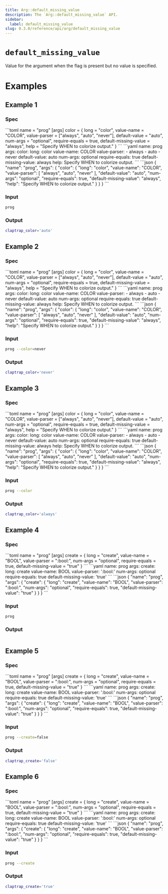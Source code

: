 ```yaml
---
title: Arg::default_missing_value
description: The `Arg::default_missing_value` API.
sidebar:
  label: default_missing_value
slug: 0.3.0/reference/api/arg/default_missing_value
---
```



# `default_missing_value` <LinkButton href="https://docs.rs/clap/latest/clap/struct.Arg.html#method.default_missing_value" icon="open-book" variant="minimal" />

<Badge text="since 0.1.0" size="small" />

Value for the argument when the flag is present but no value is specified.

# Examples

## Example 1

### Spec

<Tabs syncKey="format">
  <TabItem label="TOML">
    ```toml
    name = "prog"
    [args]
    color = { long = "color", value-name = "COLOR", value-parser = ["always", "auto", "never"], default-value = "auto", num-args = "optional", require-equals = true, default-missing-value = "always", help = "Specify WHEN to colorize output." }
    ```
  </TabItem>

  <TabItem label="YAML">
    ```yaml
    name: prog
    args:
      color:
        long: color
        value-name: COLOR
        value-parser:
        - always
        - auto
        - never
        default-value: auto
        num-args: optional
        require-equals: true
        default-missing-value: always
        help: Specify WHEN to colorize output.
    ```
  </TabItem>

  <TabItem label="JSON">
    ```json
    {
      "name": "prog",
      "args": {
        "color": {
          "long": "color",
          "value-name": "COLOR",
          "value-parser": [
            "always",
            "auto",
            "never"
          ],
          "default-value": "auto",
          "num-args": "optional",
          "require-equals": true,
          "default-missing-value": "always",
          "help": "Specify WHEN to colorize output."
        }
      }
    }
    ```
  </TabItem>
</Tabs>

### Input

```bash
prog
```

### Output

```bash
claptrap_color='auto'
```

## Example 2

### Spec

<Tabs syncKey="format">
  <TabItem label="TOML">
    ```toml
    name = "prog"
    [args]
    color = { long = "color", value-name = "COLOR", value-parser = ["always", "auto", "never"], default-value = "auto", num-args = "optional", require-equals = true, default-missing-value = "always", help = "Specify WHEN to colorize output." }
    ```
  </TabItem>

  <TabItem label="YAML">
    ```yaml
    name: prog
    args:
      color:
        long: color
        value-name: COLOR
        value-parser:
        - always
        - auto
        - never
        default-value: auto
        num-args: optional
        require-equals: true
        default-missing-value: always
        help: Specify WHEN to colorize output.
    ```
  </TabItem>

  <TabItem label="JSON">
    ```json
    {
      "name": "prog",
      "args": {
        "color": {
          "long": "color",
          "value-name": "COLOR",
          "value-parser": [
            "always",
            "auto",
            "never"
          ],
          "default-value": "auto",
          "num-args": "optional",
          "require-equals": true,
          "default-missing-value": "always",
          "help": "Specify WHEN to colorize output."
        }
      }
    }
    ```
  </TabItem>
</Tabs>

### Input

```bash
prog --color=never
```

### Output

```bash
claptrap_color='never'
```

## Example 3

### Spec

<Tabs syncKey="format">
  <TabItem label="TOML">
    ```toml
    name = "prog"
    [args]
    color = { long = "color", value-name = "COLOR", value-parser = ["always", "auto", "never"], default-value = "auto", num-args = "optional", require-equals = true, default-missing-value = "always", help = "Specify WHEN to colorize output." }
    ```
  </TabItem>

  <TabItem label="YAML">
    ```yaml
    name: prog
    args:
      color:
        long: color
        value-name: COLOR
        value-parser:
        - always
        - auto
        - never
        default-value: auto
        num-args: optional
        require-equals: true
        default-missing-value: always
        help: Specify WHEN to colorize output.
    ```
  </TabItem>

  <TabItem label="JSON">
    ```json
    {
      "name": "prog",
      "args": {
        "color": {
          "long": "color",
          "value-name": "COLOR",
          "value-parser": [
            "always",
            "auto",
            "never"
          ],
          "default-value": "auto",
          "num-args": "optional",
          "require-equals": true,
          "default-missing-value": "always",
          "help": "Specify WHEN to colorize output."
        }
      }
    }
    ```
  </TabItem>
</Tabs>

### Input

```bash
prog --color
```

### Output

```bash
claptrap_color='always'
```

## Example 4

### Spec

<Tabs syncKey="format">
  <TabItem label="TOML">
    ```toml
    name = "prog"
    [args]
    create = { long = "create", value-name = "BOOL", value-parser = ":bool:", num-args = "optional", require-equals = true, default-missing-value = "true" }
    ```
  </TabItem>

  <TabItem label="YAML">
    ```yaml
    name: prog
    args:
      create:
        long: create
        value-name: BOOL
        value-parser: ':bool:'
        num-args: optional
        require-equals: true
        default-missing-value: 'true'
    ```
  </TabItem>

  <TabItem label="JSON">
    ```json
    {
      "name": "prog",
      "args": {
        "create": {
          "long": "create",
          "value-name": "BOOL",
          "value-parser": ":bool:",
          "num-args": "optional",
          "require-equals": true,
          "default-missing-value": "true"
        }
      }
    }
    ```
  </TabItem>
</Tabs>

### Input

```bash
prog
```

### Output

```bash
```

## Example 5

### Spec

<Tabs syncKey="format">
  <TabItem label="TOML">
    ```toml
    name = "prog"
    [args]
    create = { long = "create", value-name = "BOOL", value-parser = ":bool:", num-args = "optional", require-equals = true, default-missing-value = "true" }
    ```
  </TabItem>

  <TabItem label="YAML">
    ```yaml
    name: prog
    args:
      create:
        long: create
        value-name: BOOL
        value-parser: ':bool:'
        num-args: optional
        require-equals: true
        default-missing-value: 'true'
    ```
  </TabItem>

  <TabItem label="JSON">
    ```json
    {
      "name": "prog",
      "args": {
        "create": {
          "long": "create",
          "value-name": "BOOL",
          "value-parser": ":bool:",
          "num-args": "optional",
          "require-equals": true,
          "default-missing-value": "true"
        }
      }
    }
    ```
  </TabItem>
</Tabs>

### Input

```bash
prog --create=false
```

### Output

```bash
claptrap_create='false'
```

## Example 6

### Spec

<Tabs syncKey="format">
  <TabItem label="TOML">
    ```toml
    name = "prog"
    [args]
    create = { long = "create", value-name = "BOOL", value-parser = ":bool:", num-args = "optional", require-equals = true, default-missing-value = "true" }
    ```
  </TabItem>

  <TabItem label="YAML">
    ```yaml
    name: prog
    args:
      create:
        long: create
        value-name: BOOL
        value-parser: ':bool:'
        num-args: optional
        require-equals: true
        default-missing-value: 'true'
    ```
  </TabItem>

  <TabItem label="JSON">
    ```json
    {
      "name": "prog",
      "args": {
        "create": {
          "long": "create",
          "value-name": "BOOL",
          "value-parser": ":bool:",
          "num-args": "optional",
          "require-equals": true,
          "default-missing-value": "true"
        }
      }
    }
    ```
  </TabItem>
</Tabs>

### Input

```bash
prog --create
```

### Output

```bash
claptrap_create='true'
```
